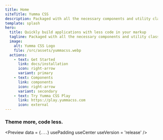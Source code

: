```yaml
---
title: Home
siteTitle: Yumma CSS
description: Packaged with all the necessary components and utility classes to facilitate the transition of your applications from development to production.
template: splash
hero:
  title: Quickly build applications with less code in your markup
  tagline: Packaged with all the necessary components and utility classes to facilitate the transition of your applications from development to production.
  image:
    alt: Yumma CSS Logo
    file: /src/assets/yummacss.webp
  actions:
    - text: Get Started
      link: docs/installation
      icon: right-arrow
      variant: primary
    - text: Components
      link: components
      icon: right-arrow
      variant: secondary
    - text: Try Yumma CSS Play
      link: https://play.yummacss.com
      icon: external
---
```


### Theme more, code less.


<Preview
  data = {`...`}
  usePadding
  useCenter
  useVersion = 'release'
/>